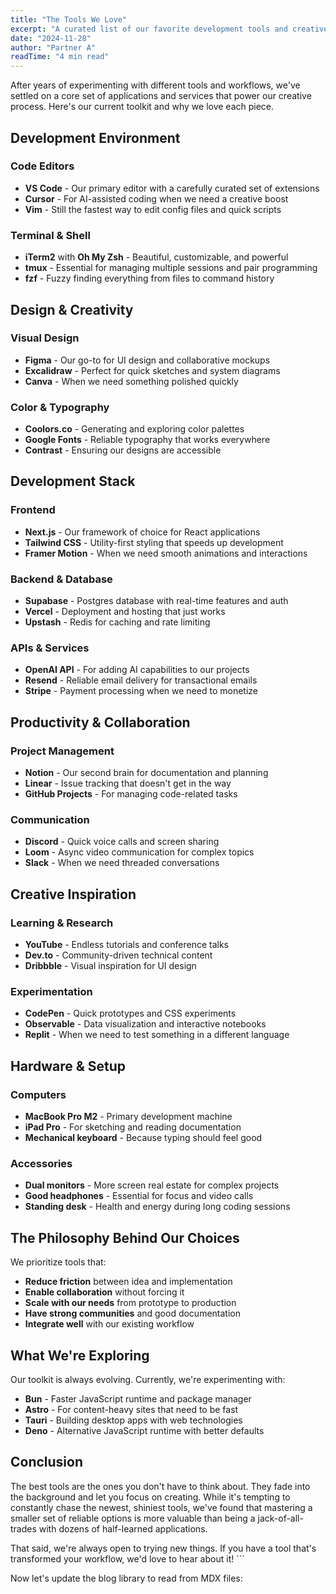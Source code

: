 ```yaml
---
title: "The Tools We Love"
excerpt: "A curated list of our favorite development tools and creative resources."
date: "2024-11-28"
author: "Partner A"
readTime: "4 min read"
---
```


After years of experimenting with different tools and workflows, we've settled on a core set of applications and services that power our creative process. Here's our current toolkit and why we love each piece.

## Development Environment

### Code Editors
- **VS Code** - Our primary editor with a carefully curated set of extensions
- **Cursor** - For AI-assisted coding when we need a creative boost
- **Vim** - Still the fastest way to edit config files and quick scripts

### Terminal & Shell
- **iTerm2** with **Oh My Zsh** - Beautiful, customizable, and powerful
- **tmux** - Essential for managing multiple sessions and pair programming
- **fzf** - Fuzzy finding everything from files to command history

## Design & Creativity

### Visual Design
- **Figma** - Our go-to for UI design and collaborative mockups
- **Excalidraw** - Perfect for quick sketches and system diagrams
- **Canva** - When we need something polished quickly

### Color & Typography
- **Coolors.co** - Generating and exploring color palettes
- **Google Fonts** - Reliable typography that works everywhere
- **Contrast** - Ensuring our designs are accessible

## Development Stack

### Frontend
- **Next.js** - Our framework of choice for React applications
- **Tailwind CSS** - Utility-first styling that speeds up development
- **Framer Motion** - When we need smooth animations and interactions

### Backend & Database
- **Supabase** - Postgres database with real-time features and auth
- **Vercel** - Deployment and hosting that just works
- **Upstash** - Redis for caching and rate limiting

### APIs & Services
- **OpenAI API** - For adding AI capabilities to our projects
- **Resend** - Reliable email delivery for transactional emails
- **Stripe** - Payment processing when we need to monetize

## Productivity & Collaboration

### Project Management
- **Notion** - Our second brain for documentation and planning
- **Linear** - Issue tracking that doesn't get in the way
- **GitHub Projects** - For managing code-related tasks

### Communication
- **Discord** - Quick voice calls and screen sharing
- **Loom** - Async video communication for complex topics
- **Slack** - When we need threaded conversations

## Creative Inspiration

### Learning & Research
- **YouTube** - Endless tutorials and conference talks
- **Dev.to** - Community-driven technical content
- **Dribbble** - Visual inspiration for UI design

### Experimentation
- **CodePen** - Quick prototypes and CSS experiments
- **Observable** - Data visualization and interactive notebooks
- **Replit** - When we need to test something in a different language

## Hardware & Setup

### Computers
- **MacBook Pro M2** - Primary development machine
- **iPad Pro** - For sketching and reading documentation
- **Mechanical keyboard** - Because typing should feel good

### Accessories
- **Dual monitors** - More screen real estate for complex projects
- **Good headphones** - Essential for focus and video calls
- **Standing desk** - Health and energy during long coding sessions

## The Philosophy Behind Our Choices

We prioritize tools that:
- **Reduce friction** between idea and implementation
- **Enable collaboration** without forcing it
- **Scale with our needs** from prototype to production
- **Have strong communities** and good documentation
- **Integrate well** with our existing workflow

## What We're Exploring

Our toolkit is always evolving. Currently, we're experimenting with:
- **Bun** - Faster JavaScript runtime and package manager
- **Astro** - For content-heavy sites that need to be fast
- **Tauri** - Building desktop apps with web technologies
- **Deno** - Alternative JavaScript runtime with better defaults

## Conclusion

The best tools are the ones you don't have to think about. They fade into the background and let you focus on creating. While it's tempting to constantly chase the newest, shiniest tools, we've found that mastering a smaller set of reliable options is more valuable than being a jack-of-all-trades with dozens of half-learned applications.

That said, we're always open to trying new things. If you have a tool that's transformed your workflow, we'd love to hear about it!
\`\`\`

Now let's update the blog library to read from MDX files:
